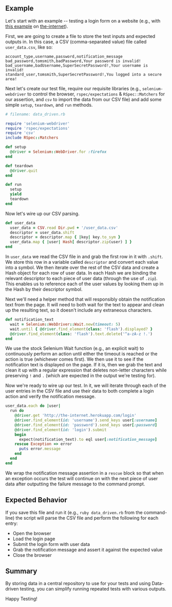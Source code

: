 ## Example

Let's start with an example -- testing a login form on a website (e.g., with [this example](http://the-internet.herokuapp.com/login) on [the-internet](https://github.com/saucelabs/the-internet)).

First, we are going to create a file to store the test inputs and expected outputs in. In this case, a CSV (comma-separated value) file called `user_data.csv`, like so:

```text
account_type,username,password,notification_message
bad_password,tomsmith,badPassword,Your password is invalid!
bad_username,badUsername,SuperSecretPassword!,Your username is invalid!
standard_user,tomsmith,SuperSecretPassword!,You logged into a secure area!
```

Next let's create our test file, require our requisite libraries (e.g., `selenium-webdriver` to control the browser, `rspec/expectations` & `RSpec::Matchers` for our assertion, and `csv` to import the data from our CSV file) and add some simple `setup`, `teardown`, and `run` methods.

```ruby
# filename: data_driven.rb

require 'selenium-webdriver'
require 'rspec/expectations'
require 'csv'
include RSpec::Matchers

def setup
  @driver = Selenium::WebDriver.for :firefox
end

def teardown
  @driver.quit
end

def run
  setup
  yield
  teardown
end
```

Now let's wire up our CSV parsing.

```ruby
def user_data
  user_data = CSV.read Dir.pwd + '/user_data.csv'
  descriptor = user_data.shift
  descriptor = descriptor.map { |key| key.to_sym }
  user_data.map { |user| Hash[ descriptor.zip(user) ] }
end
```

In `user_data` we read the CSV file in and grab the first row in it with `.shift`. We store this row in a variable called `descriptor` and convert each value into a symbol. We then iterate over the rest of the CSV data and create a Hash object for each row of user data. In each Hash we are binding the relevant descriptor to each piece of user data (through the use of `.zip`). This enables us to reference each of the user values by looking them up in the Hash by their descriptor symbol.

Next we'll need a helper method that will responsibly obtain the notification text from the page. It will need to both wait for the text to appear and clean up the resulting text, so it doesn't include any extraneous characters.

```ruby
def notification_text
  wait = Selenium::WebDriver::Wait.new(timeout: 5)
  wait.until { @driver.find_element(class: 'flash').displayed? }
  @driver.find_element(class: 'flash').text.delete('^a-zA-z !.')
end
```

We use the stock Selenium Wait function (e.g., an explicit wait) to continuously perform an action until either the timeout is reached or the action is true (whichever comes first). We then use it to see if the notification text is displayed on the page. If it is, then we grab the text and clean it up with a regular expression that deletes non-letter characters while preserving `!` and `.` (which are expected in the output we're testing for).

Now we're ready to wire up our test. In it, we will iterate through each of the user entries in the CSV file and use their data to both complete a login action and verify the notification message.

```ruby
user_data.each do |user|
  run do
    @driver.get 'http://the-internet.herokuapp.com/login'
    @driver.find_element(id: 'username').send_keys user[:username]
    @driver.find_element(id: 'password').send_keys user[:password]
    @driver.find_element(id: 'login').submit
    begin
      expect(notification_text).to eql user[:notification_message]
    rescue Exception => error
      puts error.message
    end
  end
end
```

We wrap the notification message assertion in a `rescue` block so that when an exception occurs the test will continue on with the next piece of user data after outputting the failure message to the command prompt.

## Expected Behavior

If you save this file and run it (e.g., `ruby data_driven.rb` from the command-line) the script will parse the CSV file and perform the following for each entry:

+ Open the browser
+ Load the login page
+ Submit the login form with user data
+ Grab the notification message and assert it against the expected value
+ Close the browser

## Summary

By storing data in a central repository to use for your tests and using Data-driven testing, you can simplify running repeated tests with various outputs.

Happy Testing!
